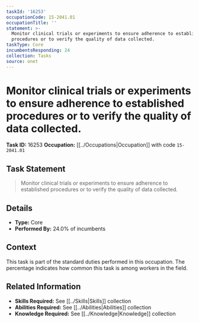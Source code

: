 ```yaml
---
taskId: '16253'
occupationCode: 15-2041.01
occupationTitle: ''
statement: >-
  Monitor clinical trials or experiments to ensure adherence to established
  procedures or to verify the quality of data collected.
taskType: Core
incumbentsResponding: 24
collection: Tasks
source: onet
---
```

# Monitor clinical trials or experiments to ensure adherence to established procedures or to verify the quality of data collected.

**Task ID:** 16253
**Occupation:** [[../Occupations|Occupation]] with code `15-2041.01`

## Task Statement

> Monitor clinical trials or experiments to ensure adherence to established procedures or to verify the quality of data collected.

## Details

- **Type:** Core
- **Performed By:** 24.0% of incumbents

## Context

This task is part of the standard duties performed in this occupation. The percentage indicates how common this task is among workers in the field.

## Related Information

- **Skills Required:** See [[../Skills|Skills]] collection
- **Abilities Required:** See [[../Abilities|Abilities]] collection
- **Knowledge Required:** See [[../Knowledge|Knowledge]] collection
